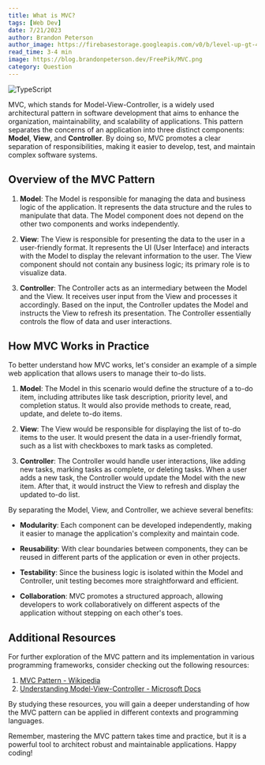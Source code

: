 ```yaml
---
title: What is MVC?
tags: [Web Dev]
date: 7/21/2023
author: Brandon Peterson
author_image: https://firebasestorage.googleapis.com/v0/b/level-up-gt-479b6.appspot.com/o/Brandon.webp?alt=media&token=f7cd367f-40c0-4237-87f2-b8ec11dcf411
read_time: 3-4 min
image: https://blog.brandonpeterson.dev/FreePik/MVC.png
category: Question
---
```


![TypeScript](https://blog.brandonpeterson.dev/FreePik/MVC.png)

MVC, which stands for Model-View-Controller, is a widely used architectural pattern in software development that aims to enhance the organization, maintainability, and scalability of applications. This pattern separates the concerns of an application into three distinct components: **Model**, **View**, and **Controller**. By doing so, MVC promotes a clear separation of responsibilities, making it easier to develop, test, and maintain complex software systems.

## Overview of the MVC Pattern

1. **Model**: The Model is responsible for managing the data and business logic of the application. It represents the data structure and the rules to manipulate that data. The Model component does not depend on the other two components and works independently.

2. **View**: The View is responsible for presenting the data to the user in a user-friendly format. It represents the UI (User Interface) and interacts with the Model to display the relevant information to the user. The View component should not contain any business logic; its primary role is to visualize data.

3. **Controller**: The Controller acts as an intermediary between the Model and the View. It receives user input from the View and processes it accordingly. Based on the input, the Controller updates the Model and instructs the View to refresh its presentation. The Controller essentially controls the flow of data and user interactions.

## How MVC Works in Practice

To better understand how MVC works, let's consider an example of a simple web application that allows users to manage their to-do lists.

1. **Model**: The Model in this scenario would define the structure of a to-do item, including attributes like task description, priority level, and completion status. It would also provide methods to create, read, update, and delete to-do items.

2. **View**: The View would be responsible for displaying the list of to-do items to the user. It would present the data in a user-friendly format, such as a list with checkboxes to mark tasks as completed.

3. **Controller**: The Controller would handle user interactions, like adding new tasks, marking tasks as complete, or deleting tasks. When a user adds a new task, the Controller would update the Model with the new item. After that, it would instruct the View to refresh and display the updated to-do list.

By separating the Model, View, and Controller, we achieve several benefits:

- **Modularity**: Each component can be developed independently, making it easier to manage the application's complexity and maintain code.

- **Reusability**: With clear boundaries between components, they can be reused in different parts of the application or even in other projects.

- **Testability**: Since the business logic is isolated within the Model and Controller, unit testing becomes more straightforward and efficient.

- **Collaboration**: MVC promotes a structured approach, allowing developers to work collaboratively on different aspects of the application without stepping on each other's toes.

## Additional Resources

For further exploration of the MVC pattern and its implementation in various programming frameworks, consider checking out the following resources:

1. [MVC Pattern - Wikipedia](https://en.wikipedia.org/wiki/Model%E2%80%93view%E2%80%93controller)
2. [Understanding Model-View-Controller - Microsoft Docs](https://docs.microsoft.com/en-us/aspnet/core/mvc/overview?view=aspnetcore-5.0)

By studying these resources, you will gain a deeper understanding of how the MVC pattern can be applied in different contexts and programming languages.

Remember, mastering the MVC pattern takes time and practice, but it is a powerful tool to architect robust and maintainable applications. Happy coding!
